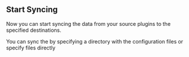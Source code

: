 
## Start Syncing

Now you can start syncing the data from your source plugins to the specified destinations.

You can sync the by specifying a directory with the configuration files or specify files directly